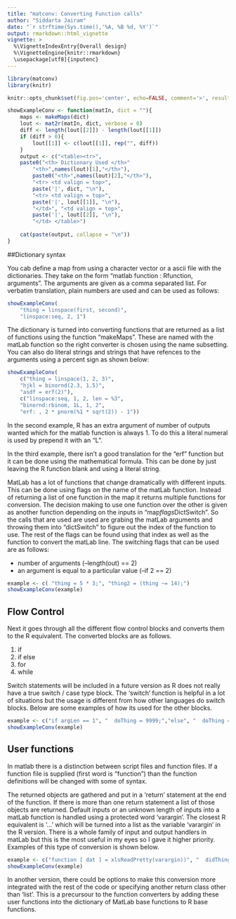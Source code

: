 ```yaml
---
title: "matconv: Converting Function calls"
author: "Siddarta Jairam"
date: "`r strftime(Sys.time(),'%A, %B %d, %Y')`"
output: rmarkdown::html_vignette
vignette: >
  %\VignetteIndexEntry{Overall design}
  %\VignetteEngine{knitr::rmarkdown}
  \usepackage[utf8]{inputenc}
---
```



```r
library(matconv)
library(knitr)

knitr::opts_chunk$set(fig.pos='center', echo=FALSE, comment='>', results='asis')

showExampleConv <- function(matIn, dict = ""){
	maps <- makeMaps(dict)
	lout <- mat2r(matIn, dict, verbose = 0)
	diff <- length(lout[[2]]) - length(lout[[1]])
	if (diff > 0){
		lout[[1]] <- c(lout[[1]], rep("", diff))
	}
	output <- c("<table><tr>",
    paste0("<th> Dictionary Used </th>"
		"<th>",names(lout)[1],"</th>"),
		paste0("<th>",names(lout)[2],"</th>"),
		"<tr> <td valign = top>",
		paste('|', dict, "\n"),
		"<tr> <td valign = top>",
		paste('|', lout[[1]], "\n"),
		"</td>", "<td valign = top>",
		paste('|', lout[[2]], "\n"),
		"</td> </table>")
	
	cat(paste(output, collapse = "\n"))
}

```
##Dictionary syntax

You cab define a map from using a character vector or a ascii file with the dictionaries. They take on the form "matlab function : Rfunction, arguments". The arguments are given as a comma separated list. For verbatim translation, plain numbers are used and can be used as follows:

```r

showExampleConv(
	"thing = linspace(first, second)",
	"linspace:seq, 2, 1")

```

The dictionary is turned into converting functions that are returned as a list of functions using the function "makeMaps". These are named with the matLab function so the right converter is chosen using the name subsetting. You can also do literal strings and strings that have refences to the arguments using a percent sign as shown below:

```r
showExampleConv(
	c("thing = linspace(1, 2, 3)",
	"hjkl = binornd(2.3, 1.5)",
	"asdf = erf(2)"),
	c("linspace:seq, 1, 2, len = %3",
	"binornd:rbinom, 1L, 1, 2",
	"erf: , 2 * pnorm(%1 * sqrt(2)) - 1"))

```
In the second example, R has an extra argument of number of outputs wanted which for the matlab function is always 1. To do this a literal numeral is used by prepend it with an "L".

In the third example, there isn't a good translation for the "erf" function but it can be done using the mathematical formula. This can be done by just leaving the R function blank and using a literal string. 

MatLab has a lot of functions that change dramatically with different inputs. This can be done using flags on the name of the matLab function. Instead of returning a list of one function in the map it returns multiple functions for conversion. The decision making to use one function over the other is given as another function depending on the inputs in "map$flags$DictSwitch". So the calls that are used are used are grabing the matLab arguments and throwing them into "dictSwitch" to figure out the index of the function to use. The rest of the flags can be found using that index as well as the function to convert the matLab line. The switching flags that can be used are as follows:

* number of arguments (--length(out) == 2)
* an argument is equal to a particular value (--if 2 == 2)
```r
example <- c( "thing = 5 * 3;", "thing2 = (thing ~= 14);")
showExampleConv(example)

```


## Flow Control

Next it goes through all the different flow control blocks and converts them to the R equivalent. The converted blocks are as follows.

1. if
2. if else
3. for
4. while

Switch statements will be included in a future version as R does not really have a true switch / case type block. The 'switch' function is helpful in a lot of situations but the usage is different from how other languages do switch blocks. Below are some examples of how its used for the other blocks.

```r
example <- c("if argLen == 1", "  doThing = 9999;","else", "  doThing = 1;","end")
showExampleConv(example)

```

## User functions

In matlab there is a distinction between script files and function files. If a function file is supplied (first word is "function") than the function definitions will be changed with some of syntax.

The returned objects are gathered and put in a 'return' statement at the end of the function. If there is more than one return statement a list of those objects are returned. Default inputs or an unknown length of inputs into a matLab function is handled using a protected word 'varargin'. The closest R equivalent is '...' which will be turned into a list as the variable 'varargin' in the R version. There is a whole family of input and output handlers in matLab but this is the most useful in my eyes so I gave it higher priority. Examples of this type of conversion is shown below.

```r
example <- c("function [ dat ] = xlsReadPretty(varargin))", "  didThing = 1*3;", "  dat = didThing / 3;", "end")
showExampleConv(example)

```

In another version, there could be options to make this conversion more integrated with the rest of the code or specifying another return class other than 'list'. This is a precursour to the function converters by adding these user functions into the dictionary of MatLab base functions to R base functions.